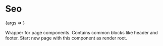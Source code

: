 
<Meta title="Seo" component={Seo} />

# Seo

<Canvas>
  <Story name="Basic">{args => <Seo {...args} />}</Story>
</Canvas>

Wrapper for page components. Contains common blocks like header and footer. Start new page with this component as render root.

<ArgsTable story="." />

